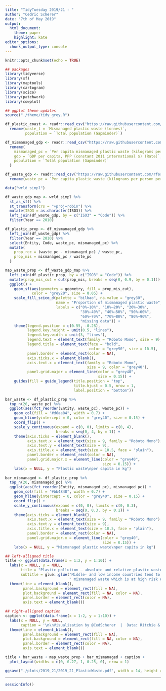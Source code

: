 ```yaml
---
title: "TidyTuesday 2019/21 - "
author: "Cedric Scherer"
date: "7th of May 2019"
output:
  html_document:
    theme: paper
    highlight: kate
editor_options:
  chunk_output_type: console
---
```


```r
knitr::opts_chunk$set(echo = TRUE)
```

```r
## packages
library(tidyverse)
library(sf)
library(maptools)
library(cartogram)
library(scico)
library(patchwork)
library(cowplot)

## ggplot theme updates
source("./theme/tidy_grey.R")
```

```r
df_plastic_coast <- readr::read_csv("https://raw.githubusercontent.com/rfordatascience/tidytuesday/master/data/2019/2019-05-21/coastal-population-vs-mismanaged-plastic.csv") %>% 
  rename(waste_t = `Mismanaged plastic waste (tonnes)`,
         population = `Total population (Gapminder)`)

df_mismanaged_gdp <- readr::read_csv("https://raw.githubusercontent.com/rfordatascience/tidytuesday/master/data/2019/2019-05-21/per-capita-mismanaged-plastic-waste-vs-gdp-per-capita.csv") %>% 
  rename(
    mismanaged_pc = `Per capita mismanaged plastic waste (kilograms per person per day)`,
    gdp = `GDP per capita, PPP (constant 2011 international $) (Rate)`,
    population = `Total population (Gapminder)`
  )

df_waste_gdp <- readr::read_csv("https://raw.githubusercontent.com/rfordatascience/tidytuesday/master/data/2019/2019-05-21/per-capita-plastic-waste-vs-gdp-per-capita.csv") %>% 
  rename(waste_pc = `Per capita plastic waste (kilograms per person per day)`)
```


```r
data("wrld_simpl")

df_waste_gdp_map <- wrld_simpl %>%
  st_as_sf() %>%
  st_transform(crs = "+proj=robin") %>% 
  mutate(ISO3 = as.character(ISO3)) %>% 
  left_join(df_waste_gdp, by = c("ISO3" = "Code")) %>% 
  filter(Year == 2010)
```

```r
df_plastic_prop <- df_mismanaged_gdp %>% 
  left_join(df_waste_gdp) %>% 
  filter(Year == 2010) %>% 
  select(Entity, Code, waste_pc, mismanaged_pc) %>% 
  mutate(
    prop_rec = (waste_pc - mismanaged_pc) / waste_pc,
    prop_mis = mismanaged_pc / waste_pc
  )
```

```r
map_waste_prop <- df_waste_gdp_map %>% 
  left_join(df_plastic_prop, by = c("ISO3" = "Code")) %>% 
  mutate(prop_mis_cut = cut(prop_mis, breaks = seq(0, 0.9, by = 0.1))) %>% 
  ggplot() +
    geom_sf(aes(geometry = geometry, fill = prop_mis_cut), 
            color = "grey20", size = 0.05) +
    scale_fill_scico_d(palette = "bilbao", na.value = "grey30", 
                       name = "Proportion of mismanaged plastic waste",
                       labels = c("0%–10%", "10%–20%", "20%–30%", 
                                  "30%–40%", "40%–50%", "50%–60%", 
                                  "60%–70%", "70%–80%", "80%–90%", 
                                  "missing data")) +
    theme(legend.position = c(0.55, -0.28),
          legend.key.height = unit(0.5, "lines"), 
          legend.key.width = unit(3, "lines"),
          legend.text = element_text(family = "Roboto Mono", size = 9),
          legend.title = element_text(face = "bold", 
                                      color = "grey90", size = 10.5),
          panel.border = element_rect(color = NA),
          axis.ticks.x = element_blank(),
          axis.text.x = element_text(family = "Roboto Mono",
                                     size = 9, color = "grey40"),
          panel.grid.major = element_line(color = "grey40",
                                          size = 0.15)) +
    guides(fill = guide_legend(title.position = "top", 
                               title.hjust = 0.5, nrow = 1,
                               label.position = "bottom")) 
```

```r
bar_waste <- df_plastic_prop %>% 
  top_n(20, waste_pc) %>% 
  ggplot(aes(fct_reorder(Entity, waste_pc), waste_pc)) + 
    geom_col(fill = "#d6aa84", width = 0.7) +
    geom_hline(yintercept = 0, color = "grey40", size = 0.15) +
    coord_flip() +
    scale_y_continuous(expand = c(0, 0), limits = c(0, 4), 
                       breaks = seq(0, 4, by = 1)) +
    theme(axis.ticks = element_blank(),
          axis.text.x = element_text(size = 9, family = "Roboto Mono"),
          axis.text.y = element_text(size = 9),
          axis.title.x = element_text(size = 10.5, face = "plain"),
          panel.border = element_rect(color = NA),
          panel.grid.major.x = element_line(color = "grey40", 
                                            size = 0.15)) +
    labs(x = NULL, y = "Plastic waste\nper capita in kg")
    
bar_mismanaged <- df_plastic_prop %>% 
  top_n(20, mismanaged_pc) %>% 
  ggplot(aes(fct_reorder(Entity, mismanaged_pc), mismanaged_pc)) + 
    geom_col(fill = "#bb4848", width = 0.7) +
    geom_hline(yintercept = 0, color = "grey40", size = 0.15) +
    coord_flip() +
    scale_y_continuous(expand = c(0, 0), limits = c(0, 0.3), 
                       breaks = seq(0, 0.3, by = 0.1)) +
    theme(axis.ticks = element_blank(),
          axis.text.x = element_text(size = 9, family = "Roboto Mono"),
          axis.text.y = element_text(size = 9),
          axis.title.x = element_text(size = 10.5, face = "plain"),
          panel.border = element_rect(color = NA),
          panel.grid.major.x = element_line(color = "grey40", 
                                            size = 0.15)) +
    labs(x = NULL, y = "Mismanaged plastic waste\nper capita in kg")
```

```r
## left-alligned title
title <- ggplot(data.frame(x = 1:2, y = 1:10)) +
  labs(x = NULL, y = NULL,
       title = "Plastic pollution – absolute and relative plastic waste generation across the world",
       subtitle = glue::glue("Middle- and low income countries tend to generate high amounts of",
                             " mismanaged waste which is at high risk of entering the ocean.\n")) +
  theme(line = element_blank(),
        panel.background = element_rect(fill = NA),
        plot.background = element_rect(fill = NA, color = NA),
        panel.border = element_rect(color = NA),
        axis.text = element_blank())
```

```r
## right-alligned caption
caption <- ggplot(data.frame(x = 1:2, y = 1:10)) +
  labs(x = NULL, y = NULL,
       caption = '\n\nVisualization by @CedScherer  |  Data: Ritchie & Roser (2019), OurWorldInData.org') +
  theme(line = element_blank(),
        panel.background = element_rect(fill = NA),
        plot.background = element_rect(fill = NA, color = NA),
        panel.border = element_rect(color = NA),
        axis.text = element_blank())
```

```r
title + bar_waste + map_waste_prop + bar_mismanaged + caption +
  plot_layout(widths = c(0, 0.27, 1, 0.25, 0), nrow = 1)

ggsave("./plots/2019_21/2019_21_PlasticWaste.pdf", width = 14, height = 5.2, device = cairo_pdf)
```

***

```r
sessionInfo()
```